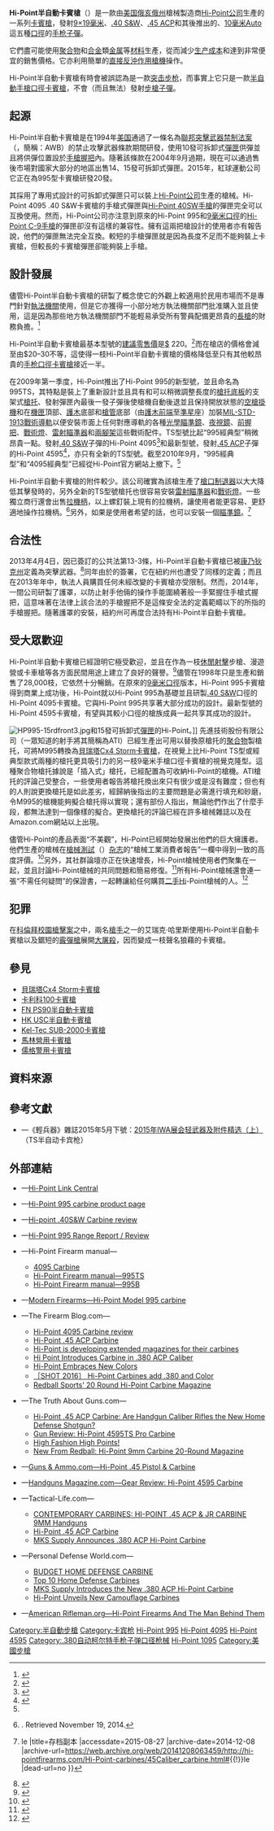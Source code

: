 {{noteTA
|G1=軍事
|G2=長度單位
|G3=Firearms
}}
{{Infobox Weapon
|name= Hi-Point半自動卡賓槍<br />{{Lang|en|Hi-Point Carbine}}
|image= File:Hp995carbine22.jpg
|image_size= 300px
|caption= Hi-Point 995半自動卡賓槍
|origin= {{flagcountry|United States}}[[俄亥俄州|俄亥俄州]]
|type= [[卡宾枪#手枪口径卡宾枪|手槍口徑卡賓槍]]
<!-- Type selection -->
|is_ranged= yes
|is_bladed= 
|is_explosive= 
|is_artillery= 
|is_vehicle= 
|is_missile= 
|is_UK= 
<!-- Service history -->
|service= 
|used_by= 
|wars= 
<!-- Production history -->
|designer= 湯姆·迪布
|design_date= 
|manufacturer= [[Hi-Point公司|Hi-Point公司]]
|unit_cost= <div class="NavFrame collapsed" style="color: black; background-color: #FFFFFF; margin: 0 auto; padding: 0 10px; text-align: left;"><div class="NavHead" style="background-color: #FFFFFF; margin: 0 auto; padding: 0 10px; font-weight:normal;">[[建議售價|MSRP]]：</div><div class="NavContent" style="background-color: #FFFFFF; margin: 0 auto; padding: 0 10px;">
* 995：[[美元|＄]]220
* 995TS：＄274
* 4095TS：＄315
* 4595TS：＄330
</div>
</div>
|production_date= 2003年—
|number= 
|variants= <div class="NavFrame collapsed" style="color: black; background-color: #FFFFFF; margin: 0 auto; padding: 0 10px; text-align: left;"><div class="NavHead" style="background-color: #FFFFFF; margin: 0 auto; padding: 0 10px; font-weight:normal;"></div><div class="NavContent" style="background-color: #FFFFFF; margin: 0 auto; padding: 0 10px;">
* 995
* 995TS
* 4095
* 4095TS
* 4595
* 4595TS
* 1095TS
</div>
</div>
<!-- General specifications -->
|spec_label= 
|weight= <div class="NavFrame collapsed" style="color: black; background-color: #FFFFFF; margin: 0 auto; padding: 0 10px; text-align: left;"><div class="NavHead" style="background-color: #FFFFFF; margin: 0 auto; padding: 0 10px; font-weight:normal;">空槍：</div><div class="NavContent" style="background-color: #FFFFFF; margin: 0 auto; padding: 0 10px;">
* 9毫米：2.83[[千克|公斤]]（100[[盎司|盎司]]，6.25[[磅|磅]]）
* .40 S&W：3.18公斤（112盎司，7磅）
* .45 ACP：3.18公斤（112盎司，7磅）
</div>
</div>
|length= <div class="NavFrame collapsed" style="color: black; background-color: #FFFFFF; margin: 0 auto; padding: 0 10px; text-align: left;"><div class="NavHead" style="background-color: #FFFFFF; margin: 0 auto; padding: 0 10px; font-weight:normal;"></div><div class="NavContent" style="background-color: #FFFFFF; margin: 0 auto; padding: 0 10px;">
* 9毫米：787.4[[毫米|毫米]]（31[[英寸|英寸]]）
* .40 S&W：812.8毫米（32英吋）
* .45 ACP：812.8毫米（32英吋）
</div>
</div>
|part_length= <div class="NavFrame collapsed" style="color: black; background-color: #FFFFFF; margin: 0 auto; padding: 0 10px; text-align: left;"><div class="NavHead" style="background-color: #FFFFFF; margin: 0 auto; padding: 0 10px; font-weight:normal;"></div><div class="NavContent" style="background-color: #FFFFFF; margin: 0 auto; padding: 0 10px;">
* 9毫米：419.1毫米（16.5英吋）
* .40 S&W：444.5毫米（17.5英吋）
* .45 ACP：444.5毫米（17.5英吋）
</div>
</div>
|width= 
|height= 
|diameter= 
|crew= 
<!-- Ranged weapon specifications --> 
|cartridge= -{}-
* [[9×19mm魯格彈|9×19毫米魯格彈]]
* [[.40_S&W|.40 S&W]]
* [[.45_ACP|.45 ACP]]（.45自動手槍子彈）
* {{Link-en|.380 ACP|.380 ACP}}
* [[10mm_Auto|10毫米Auto]]
|caliber= <div class="NavFrame collapsed" style="color: black; background-color: #FFFFFF; margin: 0 auto; padding: 0 10px; text-align: left;"><div class="NavHead" style="background-color: #FFFFFF; margin: 0 auto; padding: 0 10px; font-weight:normal;"></div><div class="NavContent" style="background-color: #FFFFFF; margin: 0 auto; padding: 0 10px;">
* 9×19毫米：9.02毫米（.355英吋）
* .40 S&W：10毫米（.40英吋）
* .45 ACP：11.43毫米（.45英吋）
* .380 ACP：9.65毫米（.380英吋）
* 10毫米Auto：10毫米（.40英吋）
</div>
</div>
|barrels= 1根，[[膛線|線膛]]，無[[槍口|槍口]]裝置<!-- 標準纏距：<div class="NavFrame collapsed" style="color: black; background-color: #FFFFFF; margin: 0 auto; padding: 0 10px; text-align: left;"><div class="NavHead" style="background-color: #FFFFFF; margin: 0 auto; padding: 0 10px; font-weight:normal;"></div><div class="NavContent" style="background-color: #FFFFFF; margin: 0 auto; padding: 0 10px;">
* 9×19毫米：
* .40 S&W：
* .45 ACP：
* .380 ACP：
* 10毫米Auto：1：16，膛線4條，右旋
</div> -->
|action= [[反沖作用_(槍械)|直接反沖作用]]
|mode= {{Link-en|半自動槍械|Semi-automatic firearm|半自動}}
|rate= 
|velocity= 389.98[[米每秒|米／秒]]（1,279.5[[英尺每秒|英尺／秒]]）
|range= 100—150[[米_(单位)|公尺]]（109.36—164.04[[码|码]]，328.08—492.13[[英尺|英尺]]）
|max_range= 
|feed= <div class="NavFrame collapsed" style="color: black; background-color: #FFFFFF; margin: 0 auto; padding: 0 10px; text-align: left;"><div class="NavHead" style="background-color: #FFFFFF; margin: 0 auto; padding: 0 10px; font-weight:normal;"></div><div class="NavContent" style="background-color: #FFFFFF; margin: 0 auto; padding: 0 10px;">
* 9×19毫米：10、15發可拆卸式[[彈匣|彈匣]]
* .40 S&W：10、15發可拆卸式彈匣
* .45 ACP：9發可拆卸式彈匣
* .380 ACP：
* 10毫米Auto：
</div>
</div>
|sights= <div class="NavFrame collapsed" style="color: black; background-color: #FFFFFF; margin: 0 auto; padding: 0 10px; text-align: left;"><div class="NavHead" style="background-color: #FFFFFF; margin: 0 auto; padding: 0 10px; font-weight:normal;"></div><div class="NavContent" style="background-color: #FFFFFF; margin: 0 auto; padding: 0 10px;">
* [[機械瞄具|機械瞄具]]：覘孔式[[照門|照門]]及柱狀[[照準器|準星]]（連護環，可調節）
* [[機匣|機匣]]頂部的[[皮卡汀尼導軌|MIL-STD-1913戰術導軌]]上安裝[[瞄準镜|光學瞄準鏡]]、[[紅點鏡|紅點鏡／反射式瞄準鏡]]、[[全像武器照準器|全息瞄準鏡]]、[[夜視鏡|夜視鏡]]和／或[[熱成像儀|熱成像儀]]（可拆卸）
</div>
</div>
<!-- 火炮規格 -->
|breech= 
|recoil= 
|carriage= 
|elevation= 
|traverse= 
<!-- 刃器規格 --> 
|blade_type= 
|hilt_type= 
|sheath_type= 
|head_type= 
|haft_type= 
<!-- 爆炸物內填炸藥規格 --> 
|filling= 
|filling_weight= 
|detonation= 
|yield= 
<!-- 車輛/飛彈規格 -->
|armour= 
|primary_armament= 
|secondary_arament= 
|engine= 
|engine_power= 
|transmission= 
|payload_capacity= 
|fuel_capacity= 
|pw_ratio= 
|suspension= 
|clearance= 
|vehicle_range= 
|speed= 
|guidance= 
|steering= 
<!-- Missiles only -->
|wingspan= 
|propellant= 
|ceiling= 
|altitude= 
|depth= 
|boost= 
|accuracy= 
|launch_platform= 
|transport= 
}}

'''Hi-Point半自動卡賓槍'''（{{Lang-en|Hi-Point Carbine}}）是一款由[[美国|美国]][[俄亥俄州|俄亥俄州]]槍械製造商[[Hi-Point公司|Hi-Point公司]]生產的一系列[[卡賓槍|卡賓槍]]，發射[[9×19mm魯格彈|9×19毫米]]、[[.40_S&W|.40 S&W]]、[[.45_ACP|.45 ACP]]和其後推出的{{Link-en|.380 ACP|.380 ACP}}、[[10mm_Auto|10毫米Auto]]這五種[[口徑|口徑]]的[[手枪|手枪]][[子彈|子彈]]。

它們盡可能使用[[聚合物|聚合物]]和[[合金|合金]]類[[金属|金属]]等[[材料|材料]]生產，從而減少[[生产|生产]][[成本|成本]]和達到非常便宜的銷售價格。它亦利用簡單的[[反沖作用_(槍械)|直接反沖作用]][[槍機|槍機]]操作。

Hi-Point半自動卡賓槍有時會被誤認為是一款[[突击步枪|突击步枪]]，而事實上它只是一款[[半自動手槍|半自動手槍]][[卡宾枪#手枪口径卡宾枪|口徑卡賓槍]]，不會（而且無法）發射[[步槍子彈列表|步槍子彈]]。

== 起源 ==
Hi-Point半自動卡賓槍是在1994年[[美国|美国]]通過了一條名為[[聯邦突擊武器禁制法案|聯邦突擊武器禁制法案]]（{{Lang-en|Federal Assault Weapons Ban}}，簡稱：AWB）的禁止攻擊武器條款期間研發，使用10發可拆卸式[[彈匣|彈匣]]供彈並且將供彈位置設於[[手槍握把|手槍握把]]內。隨著該條款在2004年9月過期，現在可以通過售後市場對國家大部分的地區出售14、15發可拆卸式彈匣。2015年，紅球運動公司它正在為995型卡賓槍研發20發。

其採用了專用式設計的可拆卸式彈匣只可以裝上[[Hi-Point公司|Hi-Point公司]]生產的槍械。Hi-Point 4095 .40 S&W卡賓槍的手槍式彈匣與[[Hi-Point_40SW手槍|Hi-Point 40SW手槍]]的彈匣完全可以互換使用。然而，Hi-Point公司亦注意到原來的Hi-Point 995和[[9×19mm魯格彈|9毫米]][[口徑|口徑]]的[[Hi-Point_C-9手槍|Hi-Point C-9手槍]]的彈匣卻沒有這樣的兼容性。擁有這兩把槍設計的使用者亦有報告說，他們的彈匣無法完全互換。較短的手槍彈匣就是因為長度不足而不能夠裝上卡賓槍，但較長的卡賓槍彈匣卻能夠裝上手槍。

== 設計發展 ==
儘管Hi-Point半自動卡賓槍的研製了概念使它的外觀上較適用於民用市場而不是專門針對[[警察|執法機關]]使用，但是它亦獲得一小部分地方執法機關部門批准購入並且使用，這是因為那些地方執法機關部門不能輕易承受所有警員配備更昂貴的[[長管槍械|長槍]]的財務負擔。<ref>{{cite web |url=http://www.hipointfirearmsforums.com/Forum/index.php/topic,29285 |title=存档副本 |accessdate=2010-09-08 |deadurl=yes |archiveurl=https://web.archive.org/web/20110711170713/http://www.hipointfirearmsforums.com/Forum/index.php/topic,29285 |archivedate=2011-07-11 }}</ref>

Hi-Point半自動卡賓槍最基本型號的[[建議售價|建議零售價]]是[[美元|$]] 220。<ref name="hi-pointfirearms.com">{{cite web |url=http://www.hi-pointfirearms.com/carbines/9mm_carbine/9mm_carbine.html |title=存档副本 |accessdate=2009-10-28 |deadurl=yes |archiveurl=https://web.archive.org/web/20080515062938/http://www.hi-pointfirearms.com/carbines/9mm_carbine/9mm_carbine.html |archivedate=2008-05-15 }}</ref>而在槍店的價格會減至由$20–30不等，這使得一枝Hi-Point半自動卡賓槍的價格降低至只有其他較昂貴的[[手枪|手枪]][[口徑|口徑]][[卡賓槍|卡賓槍]]接近一半。

在2009年第一季度，Hi-Point推出了Hi-Point 995的新型號，並且命名為995TS，其特點是裝上了重新設計並且具有{{Link-en|托腮板|Cheekpiece}}和可以稍微調整長度的[[槍托底板|槍托底板]]的支架式[[槍托|槍托]]、發射彈匣內最後一發子彈後使槍機自動後退並且保持開放狀態的[[空槍掛機|空槍掛機]]和在[[機匣|機匣]]頂部、[[護木|護木]]底部和[[槍管|槍管]]底部（由[[前護木|護木前端]]至[[照準器|準星]]座）加裝[[皮卡汀尼導軌|MIL-STD-1913戰術導軌]]以便安裝市面上任何對應導軌的各種[[瞄準镜|光學瞄準鏡]]、[[夜視鏡|夜視鏡]]、[[輔助握把|前握把]]、[[戰術燈|戰術燈]]、[[雷射瞄準器|雷射瞄準器]]和[[兩腳架|兩腳架]]這些戰術配件。TS型號比起“995經典型”稍微昂貴一點。發射[[.40_S&W|.40 S&W]]子彈的Hi-Point 4095<ref>{{cite web |url=http://hi-pointfirearms.com/carbines/carbines_4095TS.html |title=存档副本 |accessdate=2010-11-24 |deadurl=yes |archiveurl=https://web.archive.org/web/20101123112536/http://hi-pointfirearms.com/carbines/carbines_4095TS.html |archivedate=2010-11-23 }}</ref>和最新型號，發射[[.45_ACP|.45 ACP]]子彈的Hi-Point 4595<ref>{{cite web |url=http://hi-pointfirearms.com/carbines/carbines_45caliber.html |title=存档副本 |accessdate=2010-09-08 |deadurl=yes |archiveurl=https://web.archive.org/web/20101023115647/http://hi-pointfirearms.com/carbines/carbines_45caliber.html |archivedate=2010-10-23 }}</ref>，亦只有全新的TS型號。截至2010年9月，“995經典型”和“4095經典型”已經從Hi-Point官方網站上撤下。<ref name="hi-pointfirearms.com"/>

Hi-Point半自動卡賓槍的附件較少。該公司確實為該槍生產了[[砲口制動器|槍口制退器]]以大大降低其擊發時的{{Link-en|槍口上揚|Muzzle rise}}，另外全新的TS型號槍托也很容易安裝[[雷射瞄準器|雷射瞄準器]]和[[戰術燈|戰術燈]]。一些獨立商行還會出售[[拉機柄|拉機柄]]，以上螺釘裝上現有的拉機柄，讓使用者能更容易、更舒適地操作拉機柄。<ref>{{cite web |url=http://www.dmcharginghandles.com/ |title=存档副本 |accessdate=2014-11-19 |deadurl=yes |archiveurl=https://web.archive.org/web/20141129064421/http://www.dmcharginghandles.com/ |archivedate=2014-11-29 }} . Retrieved November 19, 2014.</ref>另外，如果是使用者希望的話，也可以安裝一個[[瞄準鏡|瞄準鏡]]。<ref>{{Cite web |url=http://hi-pointfirearms.com/Hi-Point-carbines/45Caliber_carbine.html#{{!}}le |title=存档副本 |accessdate=2015-08-27 |archive-date=2014-12-08 |archive-url=https://web.archive.org/web/20141208063459/http://hi-pointfirearms.com/Hi-Point-carbines/45Caliber_carbine.html#{{!}}le |dead-url=no }}</ref>

== 合法性 ==
2013年4月4日，因已簽訂的公共法第13-3條，Hi-Point半自動卡賓槍已被[[康乃狄克州|康乃狄克州]]定義為突擊武器。<ref>{{Cite web |url=http://www.ct.gov/despp/lib/despp/slfu/pa_13-3.pdf |title=存档副本 |accessdate=2016-03-28 |archive-date=2017-01-28 |archive-url=https://web.archive.org/web/20170128075551/http://www.ct.gov/despp/lib/despp/slfu/pa_13-3.pdf |dead-url=no }}</ref>同年由於{{Link-en|2013年紐約安全彈藥和槍械執行法案|NY SAFE Act}}的簽署，它在紐約州也遭受了同樣的定義；而且在2013年年中，執法人員購買任何未經改變的卡賓槍亦受限制。然而，2014年，一間公司研製了護罩，以防止射手他倆的操作手能圍繞著般一手緊握住手槍式握把，這意味著在法律上該合法的手槍握把不是這條安全法的定義範疇以下的所指的手槍握把。隨著護罩的安裝，紐約州可再度合法持有Hi-Point半自動卡賓槍。

== 受大眾歡迎 ==
Hi-Point半自動卡賓槍已經證明它極受歡迎，並且在作為一枝[[休閒射擊|休閒射擊]]步槍、漫遊營或卡車槍等各方面民間用途上建立了良好的聲譽。<ref>{{Cite web |url=http://www.hipointfirearmsforums.com/Forum/index.php/topic,26320.msg302160.html#msg302160 |title=存档副本 |accessdate=2010-11-24 |archive-date=2011-07-11 |archive-url=https://web.archive.org/web/20110711170959/http://www.hipointfirearmsforums.com/Forum/index.php/topic,26320.msg302160.html#msg302160 |dead-url=no }}</ref>儘管在1998年只是生產和銷售了28,000枝，它依然十分暢銷。在原來的[[9×19mm魯格彈|9毫米]][[口徑|口徑]]版本，Hi-Point 995卡賓槍得到商業上成功後，Hi-Point就以Hi-Point 995為基礎並且研製[[.40_S&W|.40 S&W]]口徑的Hi-Point 4095卡賓槍。它與Hi-Point 995共享著大部分成功的設計。最新型號的Hi-Point 4595卡賓槍，有望與其較小口徑的槍族成員一起共享其成功的設計。

[[File:HP995-15rdfront3.jpg|left]]和15發可拆卸式[[彈匣|彈匣]]的Hi-Point。]]
先進技術股份有限公司（一眾知道的射手將其簡稱為ATI）已經生產出可用以替換原槍托的[[聚合物|聚合物]]製槍托，可將M995轉換為[[貝瑞塔|貝瑞塔]][[貝瑞塔Cx4_Storm卡賓槍|Cx4 Storm]][[卡賓槍|卡賓槍]]，在視覺上比Hi-Point TS型或經典型款式兩種的槍托更具吸引力的另一枝9毫米手槍口徑卡賓槍的視覺克隆型。這種聚合物槍托據說是「插入式」槍托，已經配置為可收納Hi-Point的槍機。ATI槍托的評論己受整合，一些使用者報告將槍托換出來只有很少或是沒有難度；但也有的人則說更換槍托是如此差劣，經歸納後指出的主要問題是必需進行填充和砂磨，令M995的槍機能夠擬合槍托得以實現；還有部份人指出，無論他們作出了什麼手段，都無法達到一個像樣的擬合。更換槍托的評論已經在許多槍械雜誌以及在Amazon.com網站以上出現。

儘管Hi-Point的產品表面“不美觀”，Hi-Point已經開始發展出他們的巨大擁護者。他們生產的槍械在[[槍械測試_(雜誌)|槍械測試]]（{{Lang-en|Gun Tests}}）[[杂志|杂志]]的“槍械工業消費者報告”一欄中得到一致的高度評價。<ref>{{Cite web |url=http://www.gun-tests.com/issues/14_2/features/4989-1.html |title=存档副本 |access-date=2010-11-24 |archive-url=https://web.archive.org/web/20101124030934/http://www.gun-tests.com/issues/14_2/features/4989-1.html |archive-date=2010-11-24 |dead-url=yes }}</ref>另外，其社群論壇亦正在快速增長，Hi-Point槍械使用者們聚集在一起，並且討論Hi-Point槍械的共同問題和簡易修復。<ref>{{Cite web |url=http://www.hipointfirearmsforums.com/ |title=存档副本 |accessdate=2010-11-24 |archive-date=2020-11-11 |archive-url=https://web.archive.org/web/20201111214223/https://www.hipointfirearmsforums.com/ |dead-url=no }}</ref>所有Hi-Point槍械還會連一張“不需任何疑問”的保證書，一起轉讓給任何購買[[二手貨|二手]]Hi-Point槍械的人。<ref>{{Cite web |url=http://www.hi-pointfirearms.com/ |title=存档副本 |accessdate=2010-11-24 |archive-date=2020-11-28 |archive-url=https://web.archive.org/web/20201128121108/http://www.hi-pointfirearms.com/ |dead-url=no }}</ref>

== 犯罪 ==
在[[科倫拜校園事件|科倫拜]][[校園槍擊案|校園槍擊案]]之中，兩名[[槍手|槍手]]之一的艾瑞克·哈里斯使用Hi-Point半自動卡賓槍以及鋸短的[[霰彈槍|霰彈槍]]展開[[屠杀|大屠殺]]，因而變成一枝聲名狼藉的卡賓槍。

== 參見 ==
* [[貝瑞塔Cx4_Storm卡賓槍|貝瑞塔Cx4 Storm卡賓槍]]
* [[卡利科100卡賓槍|卡利科100卡賓槍]]
* [[FN_PS90半自動卡賓槍|FN PS90半自動卡賓槍]]
* [[HK_USC半自動卡賓槍|HK USC半自動卡賓槍]]
* [[Kel-Tec_SUB-2000卡賓槍|Kel-Tec SUB-2000卡賓槍]]
* [[馬林營用卡賓槍|馬林營用卡賓槍]]
* [[儒格警用卡賓槍|儒格警用卡賓槍]]

== 資料來源 ==
<div class="references-small">
<references />
</div>

== 參考文獻 ==
* {{zh-hans icon}}—《輕兵器》雜誌2015年5月下號：[https://archive.is/20150601153910/http://gdwap.dooland.com/article.php?id=663692 2015年IWA展会轻武器及附件精选（上）]（TS半自动卡宾枪）

== 外部連結 ==
{{refbegin|2}}
* {{en icon}}—[http://www.mouseguns.com/hipoint/hipoint.htm Hi-Point Link Central]{{Wayback|url=http://www.mouseguns.com/hipoint/hipoint.htm |date=20200222123548 }}
* {{en icon}}—[https://web.archive.org/web/20101023132659/http://hi-pointfirearms.com/carbines/carbines_9mm.html Hi-Point 995 carbine product page]
* {{en icon}}—[https://web.archive.org/web/20050307003108/http://www.gunweek.com/2005/feature0201.html Hi-point .40S&W Carbine review]
* {{en icon}}—[https://web.archive.org/web/20050226095009/http://www.themartialist.com/0604/hipoint.htm Hi-Point 995 Range Report / Review]
* {{en icon}}—Hi-Point Firearm manual—
** [https://web.archive.org/web/20101123113841/http://hi-pointfirearms.com/manuals/4095%20Carbine.pdf 4095 Carbine]
** [https://web.archive.org/web/20101123113709/http://hi-pointfirearms.com/manuals/995TS_Manual.pdf Hi-Point Firearm manual—995TS]
** [https://web.archive.org/web/20101123114251/http://hi-pointfirearms.com/manuals/carbine.pdf Hi-Point Firearm manual—995B]
* {{en icon}}—[http://world.guns.ru/civil/usa/hi-point-model-995-e.html Modern Firearms—Hi-Point Model 995 carbine]{{Wayback|url=http://world.guns.ru/civil/usa/hi-point-model-995-e.html |date=20160619015116 }}
* {{en icon}}—The Firearm Blog.com—
** [http://www.thefirearmblog.com/blog/2010/04/26/hi-point-4095-carbine-review/ Hi-Point 4095 Carbine review]{{Wayback|url=http://www.thefirearmblog.com/blog/2010/04/26/hi-point-4095-carbine-review/ |date=20200812100502 }}
** [http://www.thefirearmblog.com/blog/2010/08/11/hi-point-45-acp-carbine/ Hi-Point .45 ACP Carbine]{{Wayback|url=http://www.thefirearmblog.com/blog/2010/08/11/hi-point-45-acp-carbine/ |date=20170914220923 }}
** [http://www.thefirearmblog.com/blog/2010/08/20/hi-point-is-developing-extended-magazines-for-their-carbines/ Hi-Point is developing extended magazines for their carbines]{{Wayback|url=http://www.thefirearmblog.com/blog/2010/08/20/hi-point-is-developing-extended-magazines-for-their-carbines/ |date=20200812095708 }}
** [http://www.thefirearmblog.com/blog/2015/03/04/hi-point-introduces-carbine-in-380-acp-caliber/ Hi Point Introduces Carbine in .380 ACP Caliber]{{Wayback|url=http://www.thefirearmblog.com/blog/2015/03/04/hi-point-introduces-carbine-in-380-acp-caliber/ |date=20201024081130 }}
** [http://www.thefirearmblog.com/blog/2015/07/01/hi-point-embraces-new-colors/ Hi-Point Embraces New Colors]{{Wayback|url=http://www.thefirearmblog.com/blog/2015/07/01/hi-point-embraces-new-colors/ |date=20201020035637 }}
** [http://www.thefirearmblog.com/blog/2016/01/20/shot-2016-hi-point-carbines/ ［SHOT 2016］ Hi-Point Carbines add .380 and Color]{{Wayback|url=http://www.thefirearmblog.com/blog/2016/01/20/shot-2016-hi-point-carbines/ |date=20201020034545 }}
** [http://www.thefirearmblog.com/blog/2016/05/17/redball-sports-20-round-hi-point-carbine-magazine/ Redball Sports’ 20 Round Hi-Point Carbine Magazine]{{Wayback|url=http://www.thefirearmblog.com/blog/2016/05/17/redball-sports-20-round-hi-point-carbine-magazine/ |date=20200927221454 }}
* {{en icon}}—The Truth About Guns.com—
** [http://www.thetruthaboutguns.com/2010/08/robert-farago/hi-point-45-acp-carbine-are-handgun-caliber-rifles-the-new-home-defense-shotgun/ Hi-Point .45 ACP Carbine: Are Handgun Caliber Rifles the New Home Defense Shotgun?]{{Wayback|url=http://www.thetruthaboutguns.com/2010/08/robert-farago/hi-point-45-acp-carbine-are-handgun-caliber-rifles-the-new-home-defense-shotgun/ |date=20170613133232 }}
** [http://www.thetruthaboutguns.com/2014/12/daniel-zimmerman/gun-review-hi-point-4595ts-pro-carbine/ Gun Review: Hi-Point 4595TS Pro Carbine]{{Wayback|url=http://www.thetruthaboutguns.com/2014/12/daniel-zimmerman/gun-review-hi-point-4595ts-pro-carbine/ |date=20180815132233 }}
** [http://www.thetruthaboutguns.com/2015/06/robert-farago/high-fashion-high-points/ High Fashion High Points!]{{Wayback|url=http://www.thetruthaboutguns.com/2015/06/robert-farago/high-fashion-high-points/ |date=20170620164441 }}
** [http://www.thetruthaboutguns.com/2016/04/robert-farago/new-from-redball-hi-point-9mm-carbine-20-round-magazine/ New From Redball: Hi-Point 9mm Carbine 20-Round Magazine]{{Wayback|url=http://www.thetruthaboutguns.com/2016/04/robert-farago/new-from-redball-hi-point-9mm-carbine-20-round-magazine/ |date=20170331064638 }}
* {{en icon}}—[http://www.gunsandammo.com/tv/hi-point-45-pistol-carbine/ Guns & Ammo.com—Hi-Point .45 Pistol & Carbine]{{Wayback|url=http://www.gunsandammo.com/tv/hi-point-45-pistol-carbine/ |date=20191017082434 }}
* {{en icon}}—[https://web.archive.org/web/20151130020442/http://www.handgunsmag.com/tv/handguns-defensive-weapons/gear-review-hi-point-4595-carbine/ Handguns Magazine.com—Gear Review: Hi-Point 4595 Carbine]
* {{en icon}}—Tactical-Life.com—
** [http://www.tactical-life.com/firearms/contemporary-carbines-hi-point-45-acp-jr-carbine-9mm/ CONTEMPORARY CARBINES: HI-POINT .45 ACP & JR CARBINE 9MM Handguns]{{Wayback|url=http://www.tactical-life.com/firearms/contemporary-carbines-hi-point-45-acp-jr-carbine-9mm/ |date=20200923095452 }}
** [http://www.tactical-life.com/firearms/hi-point-45-acp-carbine/ Hi-Point .45 ACP Carbine]{{Wayback|url=http://www.tactical-life.com/firearms/hi-point-45-acp-carbine/ |date=20170703153745 }}
** [http://www.tactical-life.com/firearms/mks-supply-380-acp-hi-point-carbine/ MKS Supply Announces .380 ACP Hi-Point Carbine]{{Wayback|url=http://www.tactical-life.com/firearms/mks-supply-380-acp-hi-point-carbine/ |date=20201127171851 }}
* {{en icon}}—Personal Defense World.com—
** [http://www.personaldefenseworld.com/2012/10/budget-home-defense-carbine/#45-hi-point-carbine-048_phatchfinal BUDGET HOME DEFENSE CARBINE]{{Wayback|url=http://www.personaldefenseworld.com/2012/10/budget-home-defense-carbine/#45-hi-point-carbine-048_phatchfinal |date=20200808141200 }}
** [http://www.personaldefenseworld.com/2014/12/top-10-home-defense-carbines/#home-gun-sb-5-hi-point-carbine Top 10 Home Defense Carbines]{{Wayback|url=http://www.personaldefenseworld.com/2014/12/top-10-home-defense-carbines/#home-gun-sb-5-hi-point-carbine |date=20201022092709 }}
** [http://www.personaldefenseworld.com/2015/03/mks-supply-announces-the-new-380-acp-hi-point-carbine/ MKS Supply Introduces the New .380 ACP Hi-Point Carbine]{{Wayback|url=http://www.personaldefenseworld.com/2015/03/mks-supply-announces-the-new-380-acp-hi-point-carbine/ |date=20180122053837 }}
** [http://www.personaldefenseworld.com/2015/06/new-colorful-hi-point-carbines/ Hi-Point Unveils New Camouflage Carbines]{{Wayback|url=http://www.personaldefenseworld.com/2015/06/new-colorful-hi-point-carbines/ |date=20200815193434 }}
* {{en icon}}—[http://www.americanrifleman.org/articles/2016/3/30/hi-point-firearms-and-the-man-behind-them/ American Rifleman.org—Hi-Point Firearms And The Man Behind Them]{{Wayback|url=http://www.americanrifleman.org/articles/2016/3/30/hi-point-firearms-and-the-man-behind-them/ |date=20201112025229 }}
{{refend}}

[[Category:半自動步槍|Category:半自動步槍]]
[[Category:卡宾枪|Category:卡宾枪]]
[[Category:9毫米魯格彈槍械|Hi-Point 995]]
[[Category:.40_S&W口徑槍械|Hi-Point 4095]]
[[Category:.45柯尔特自动手枪弹口径枪械|Hi-Point 4595]]
[[Category:.380自动柯尔特手枪子弹口径枪械|Category:.380自动柯尔特手枪子弹口径枪械]]
[[Category:10毫米Auto槍械|Hi-Point 1095]]
[[Category:美國步槍|Category:美國步槍]]